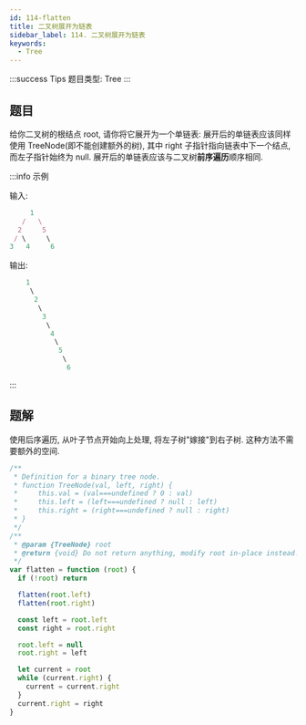 ```yaml
---
id: 114-flatten
title: 二叉树展开为链表
sidebar_label: 114. 二叉树展开为链表
keywords:
  - Tree
---
```


:::success Tips
题目类型: Tree
:::

## 题目

给你二叉树的根结点 root, 请你将它展开为一个单链表: 展开后的单链表应该同样使用 TreeNode(即不能创建额外的树), 其中 right 子指针指向链表中下一个结点, 而左子指针始终为 null. 展开后的单链表应该与二叉树**前序遍历**顺序相同.

:::info 示例

输入:

```ts
     1
   /   \
  2     5
 / \     \
3   4     6
```

输出:

```ts
    1
     \
      2
       \
        3
         \
          4
           \
            5
             \
              6
```

:::

## 题解

使用后序遍历, 从叶子节点开始向上处理, 将左子树"嫁接"到右子树. 这种方法不需要额外的空间.

```ts
/**
 * Definition for a binary tree node.
 * function TreeNode(val, left, right) {
 *     this.val = (val===undefined ? 0 : val)
 *     this.left = (left===undefined ? null : left)
 *     this.right = (right===undefined ? null : right)
 * }
 */
/**
 * @param {TreeNode} root
 * @return {void} Do not return anything, modify root in-place instead.
 */
var flatten = function (root) {
  if (!root) return

  flatten(root.left)
  flatten(root.right)

  const left = root.left
  const right = root.right

  root.left = null
  root.right = left

  let current = root
  while (current.right) {
    current = current.right
  }
  current.right = right
}
```
